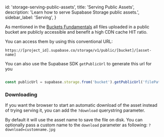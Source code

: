 
  id: 'storage-serving-public-assets',
  title: 'Serving Public Assets',
  description: 'Learn how to serve Supabase Storage public assets.',
  sidebar_label: 'Serving',
}

As mentioned in the [Buckets Fundamentals](/guides/storage/buckets/fundamentals) all files uploaded in a public bucket are publicly accessible and benefit a high CDN cache HIT ratio.

You can access them by using this conventional URL:

```
https://[project_id].supabase.co/storage/v1/public/[bucket]/[asset-name]
```

You can also use the Supabase SDK `getPublicUrl` to generate this url for you

```js

const publicUrl = supabase.storage.from('bucket').getPublicUrl('filePath.jpg')

```

### Downloading
If you want the browser to start an automatic download of the asset instead of trying serving it, you can add the `?download` querystring parameter.

By default it will use the asset name to save the file on disk. You can optionally pass a custom name to the `download` parameter as following: `?download=customname.jpg`

